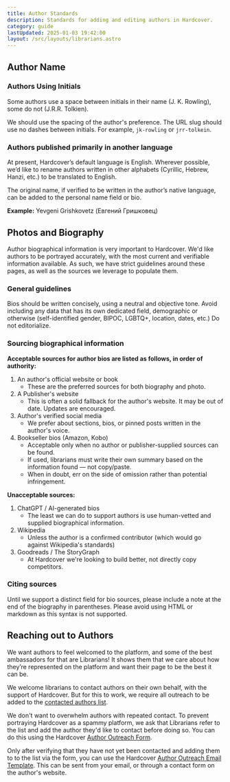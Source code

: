 ```yaml
---
title: Author Standards
description: Standards for adding and editing authors in Hardcover.
category: guide
lastUpdated: 2025-01-03 19:42:00
layout: /src/layouts/librarians.astro
---
```


## Author Name
### Authors Using Initials
Some authors use a space between initials in their name (J. K. Rowling), some do not (J.R.R. Tolkien). 

We should use the spacing of the author's preference. The URL slug should use no dashes between initials. For example, `jk-rowling` or `jrr-tolkein`.

### Authors published primarily in another language
At present, Hardcover’s default language is English. Wherever possible, we’d like to rename authors written in other alphabets (Cyrillic, Hebrew, Hanzi, etc.) to be translated to English.

The original name, if verified to be written in the author’s native language, can be added to the personal name field or bio.

**Example:** Yevgeni Grishkovetz (Евгений Гришковец)

## Photos and Biography
Author biographical information is very important to Hardcover. We'd like authors to be portrayed accurately, with the most current and verifiable information available. As such, we have strict guidelines around these pages, as well as the sources we leverage to populate them.

### General guidelines

Bios should be written concisely, using a neutral and objective tone. Avoid including any data that has its own dedicated field, demographic or otherwise (self-identified gender, BIPOC, LGBTQ+, location, dates, etc.) Do not editorialize.

### Sourcing biographical information

**Acceptable sources for author bios are listed as follows, in order of authority:**

1. An author's official website or book
    - These are the preferred sources for both biography and photo.
2. A Publisher's website
    - This is often a solid fallback for the author's website. It may be out of date. Updates are encouraged.
3. Author's verified social media
    - We prefer about sections, bios, or pinned posts written in the author's voice.
4. Bookseller bios (Amazon, Kobo)
    - Acceptable only when no author or publisher-supplied sources can be found.
    - If used, librarians must write their own summary based on the information found — not copy/paste.
    - When in doubt, err on the side of omission rather than potential infringement.

**Unacceptable sources:**
1. ChatGPT / AI-generated bios
    - The least we can do to support authors is use human-vetted and supplied biographical information.
2. Wikipedia
    - Unless the author is a confirmed contributor (which would go against Wikipedia's standards)
3. Goodreads / The StoryGraph
    - At Hardcover we're looking to build better, not directly copy competitors.

### Citing sources
Until we support a distinct field for bio sources, please include a note at the end of the biography in parentheses. Please avoid using HTML or markdown as this syntax is not supported.

## Reaching out to Authors

We want authors to feel welcomed to the platform, and some of the best ambassadors for that are Librarians! It shows them that we care about how they’re represented on the platform and want their page to be the best it can be.

We welcome librarians to contact authors on their own behalf, with the support of Hardcover. But for this to work, we require all outreach to be added to the [contacted authors list](https://docs.google.com/spreadsheets/d/1MlaWgpBYdaLxxTwmYZxhQ0xPNqi4kZQ4J4CVPXa6Vxg/edit?gid=308756447#gid=308756447).

We don't want to overwhelm authors with repeated contact. To prevent portraying Hardcover as a spammy platform, we ask that Librarians refer to the list and add the author they'd like to contact before doing so. You can do this using the Hardcover [Author Outreach Form](https://forms.gle/ewUDjfe7SV8RdaWd6).

Only after verifying that they have not yet been contacted and adding them to to the list via the form, you can use the Hardcover [Author Outreach Email Template](https://docs.google.com/document/d/1fUmholoNHE9dR45LEREXeRUk-iwrKhlYtbzjLz9sGS8/edit?usp=sharing). This can be sent from your email, or through a contact form on the author's website.